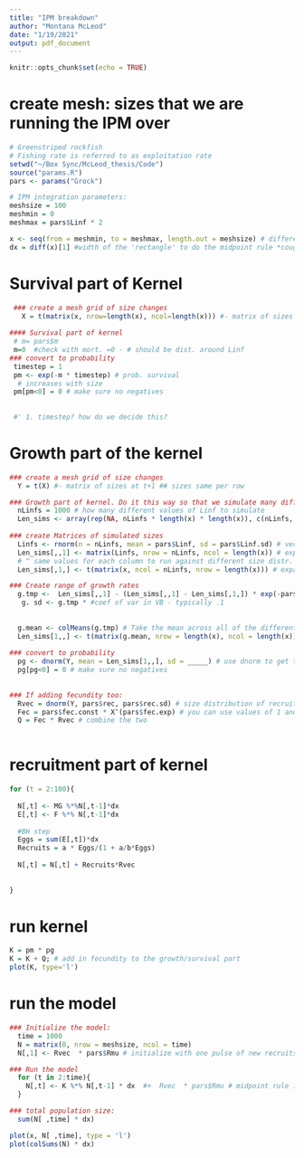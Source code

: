 ```yaml
---
title: "IPM breakdown"
author: "Montana McLeod"
date: "1/19/2021"
output: pdf_document
---
```


```r
knitr::opts_chunk$set(echo = TRUE)
```

# create mesh: sizes that we are running the IPM over
```r
# Greenstriped rockfish 
# Fishing rate is referred to as exploitation rate
setwd("~/Box Sync/McLeod_thesis/Code")
source("params.R")
pars <- params("Grock")

# IPM integration parameters:
meshsize = 100
meshmin = 0
meshmax = pars$Linf * 2

x <- seq(from = meshmin, to = meshmax, length.out = meshsize) # different size classes
dx = diff(x)[1] #width of the 'rectangle' to do the midpoint rule *cough cough* left rule

```

# Survival part of Kernel 
```r
 ### create a mesh grid of size changes
   X = t(matrix(x, nrow=length(x), ncol=length(x))) #- matrix of sizes at t  ## sizes same per column
   
#### Survival part of kernel
 # m= pars$m
 m=0  #check with mort. =0 - # should be dist. around Linf
### convert to probability
 timestep = 1
 pm <- exp(-m * timestep) # prob. survival
  # increases with size
 pm[pm<0] = 0 # make sure no negatives 
 
 
 #' 1. timestep? how do we decide this?
```

# Growth part of the kernel 
```r
### create a mesh grid of size changes
  Y = t(X) #- matrix of sizes at t+1 ## sizes same per row

### Growth part of kernel. Do it this way so that we simulate many different growth trajectories in the population, averaged together.
  nLinfs = 1000 # how many different values of Linf to simulate
  Len_sims <- array(rep(NA, nLinfs * length(x) * length(x)), c(nLinfs, length(x), length(x)))
  
### create Matrices of simulated sizes
  Linfs <- rnorm(n = nLinfs, mean = pars$Linf, sd = pars$Linf.sd) # vector of random dist. of Linfs- max lengths
  Len_sims[,,1] <- matrix(Linfs, nrow = nLinfs, ncol = length(x)) # expand into a matrix so there is a corresponding value of Linf for each possible value in the length vector x
  # ^ same values for each column to run against different size distr.
  Len_sims[,1,] <- t(matrix(x, ncol = nLinfs, nrow = length(x))) # expand x into a matrix so there is a value for each value of Linfs.mat ## size changes per column and goes up to mesh max size 

### Create range of growth rates
  g.tmp <-  Len_sims[,,1] - (Len_sims[,,1] - Len_sims[,1,]) * exp(-pars$k * timestep) # VonBert -- use those two matrices to get the range of possible growth rates, as a function of X
   g. sd <- g.tmp * #coef of var in VB - typically .1
  
  
  g.mean <- colMeans(g.tmp) # Take the mean across all of the different trajectories for each value of x
  Len_sims[1,,] <- t(matrix(g.mean, nrow = length(x), ncol = length(x))) # expand into a matrix with a corresponding value for each value of Y (the size at time t+1)
 
### convert to probability 
  pg <- dnorm(Y, mean = Len_sims[1,,], sd = _____) # use dnorm to get the distribution of growth rates (using an arbitrarily small sd)
  pg[pg<0] = 0 # make sure no negatives
  
  
### If adding fecundity too:
  Rvec = dnorm(Y, pars$rec, pars$rec.sd) # size distribution of recruits
  Fec = pars$fec.const * X^(pars$fec.exp) # you can use values of 1 and 3 for these... 
  Q = Fec * Rvec # combine the two
  
```


# recruitment part of kernel 
```r


for (t = 2:100){
 
  N[,t] <- MG %*%N[,t-1]*dx
  E[,t] <- F %*% N[,t-1]*dx
  
  #BH step
  Eggs = sum(E[,t])*dx
  Recruits = a * Eggs/(1 + a/b*Eggs)
  
  N[,t] = N[,t] + Recruits*Rvec 
  
  
}
```


# run kernel 
```r
K = pm * pg
K = K + Q; # add in fecundity to the growth/survival part
plot(K, type='l')
```

# run the model 
```r
### Initialize the model:
  time = 1000
  N = matrix(0, nrow = meshsize, ncol = time)
  N[,1] <- Rvec  * pars$Rmu # initialize with one pulse of new recruits

### Run the model
  for (t in 2:time){
    N[,t] <- K %*% N[,t-1] * dx  #+  Rvec  * pars$Rmu # midpoint rule integration
  }

### total population size:
  sum(N[ ,time] * dx)

plot(x, N[ ,time], type = 'l')
plot(colSums(N) * dx)

```


